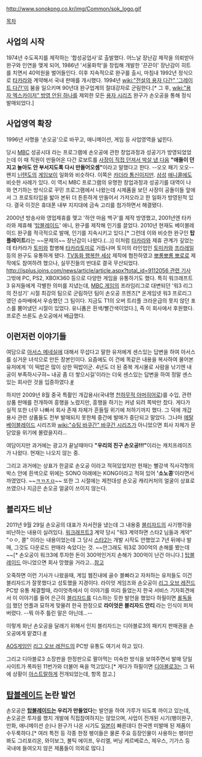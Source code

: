 http://www.sonokong.co.kr/img/Common/sok_logo.gif


[[목차]]

== 사업의 시작 ==
1974년 수도꼭지를 제작하는 '합성공업사'로 출발했다. 어느날 장난감 제작을 의뢰받아 완구와 인연을 맺게 되어, 1986년 '서울화학'을 창립해 개발한 '끈끈이' 장난감이 히트를 치면서 40억원을 벌어들인다. 이후 지속적으로 완구를 출시, 마침내 1992년 정식으로 [[타카라]]와 계약해서 국내 판매를 개시했다. 1994년 [[wiki:"전설의 용자 다간" '그레이트 다간']]이 붐을 일으키며 90년대 완구업계의 절대강자로 군림한다.[* 그 후, [[wiki:"용자 엑스카이저" 방영 안된 하나]]를 제외한 모든 [[용자 시리즈]] 완구가 손오공을 통해 정식 발매되었다.]

== 사업영역 확장 ==
1996년 사명을 '손오공'으로 바꾸고, 애니메이션, 게임 등 사업영역을 넓힌다.

당시 [[MBC]] 성공시대 라는 프로그램에 손오공에 관한 창업과정과 성공기가 방영되었었는데 이 때 직원이 만들어온 다간 로보트를 [[밥상 뒤집기|사장이 직접 던져서 박살 낸 다음]] '''"애들이 던지고 놀아도 안 부서지도록 다시 만들어오셈"'''이라고 말했다고 한다. --오오 패기 오오-- 왠지 [[닌텐도]]의 [[게임보이]] 일화와 비슷하다. 이쪽은 [[카더라 통신]]이지만. [[삼성]] [[애니콜]]에도 비슷한 사례가 있다. 이 역시 MBC 프로그램의 유명한 창업과정과 성공기를 대역이 나와 연기하는 방식으로 꾸민 프로그램에서 나왔는데 시제품을 보던 사장이 공돌이들 앞에서 그 프로토타입을 밟아 본뒤 더 튼튼하게 만들어서 가저오라고 한 일화가 방영된적 있다. 결국 이것은 휴대폰 내부 지지대에 금속 고리를 첨가하면서 해결됐다.

2000년 방송사와 영업제휴를 맺고 '하얀 마음 백구'를 제작 방영했고, 2001년엔 타카라와 제휴해 '[[탑블레이드]]' 애니, 완구를 제작해 인기를 끌었다. 2010년 현재도 베이블레이드 완구를 적극적으로 발매, 인기를 지속시키고 있다.[* 그런데 이와 비슷한 완구인 '''탑플레이트'''라는 ~~문제의~~ 장난감이 나왔다.(...)] 이처럼 [[타카라]]와 제휴 관계가 깊었는데 타카라가 [[토미]]와 합병해 [[타카라토미]]로 거듭나며 토미의 라인업인 [[토미카]]와 [[프라레일]] 등의 완구도 유통하게 됐다. [[TV동화 행복한 세상]] 제작에 협찬하였고 [[뽀롱뽀롱 뽀로로]] 제작에도 참여하려 했으나, 실무진들의 반대로 결국 무산되었다. [[http://isplus.joins.com/news/article/article.aspx?total_id=9112056 관련 기사]]
그밖에 PC, PS2, XBOX360 등으로 다양한 게임을 유통하기도 했다.
특히 워크래프트3 유저들에게 각별한 의미를 지녔는데, [[MBC 게임]]의 프라임리그로 대변되던 '워3 리그의 전성기' 시절 최강의 팀으로 군림하던 팀이 손오공 프렌즈[* 온게임넷 워3 프로리그였던 슈마배에서 우승했던 그 팀이다. 지금도 T1의 오버 트리플 크라운급의 못지 않던 포스를 뿜어냈던 시절이 있었다. 유니폼은 흰색/빨간색이었다.], 즉 이 회사에서 후원했다. 프로즌 쓰론도 손오공에서 배급했다.

== 이런저런 이야기들 ==
여담으로 [[아서스 메네실]]에 대해서 무섭다고 말한 유저에게 센스있는 답변을 하여 아서스를 싱거운 녀석으로 만든 장본인이다. 요즘에도 이 건에 똑같은 내용을 복사하여 물어본 유저에게 '이 떡밥은 많이 상한 떡밥이군. 4년도 더 된 중복 게시물로 사람을 낚기엔 내공이 부족하시구햐~ 내공 좀 더 쌓으시길'이라는 더욱 센스있는 답변을 하여 정말 센스있는 회사란 것을 입증하였다.[http://gall.dcinside.com/list.php?id=hiphop&no=567029 #]

하지만 2009년 8월 중국 특촬인 개갑용사(국내명 [[천하무적 아머히어로]])를 수입, 관련 상품 판매를 전개하여 흥행을 노렸지만, 흥행을 하기는 커녕 되려 쪽박만 찼다. 게다가 실적 또한 너무 나빠서 회사 존재 자체가 흔들릴 위기에 처하기까지 했다. 그 덕에 개갑용사 관련 상품들도 전부 발매되지 못한체 중간에 발매가 중단되고 말았다. 그나마 [[메탈베이블레이드]] 시리즈와 [[wiki:"슈팅 바쿠간" 바쿠간 시리즈]]가 아니었으면 회사 자체가 문 닫았을 위기에 몰렸을지라...

여담이지만 과거에는 광고가 끝날때마다 '''"우리의 친구 손오공!!!"'''이라는 캐치프레이즈가 나왔다. 현재는 나오지 않는 중.

그리고 과거에는 상표가 한글로 손오공 이라고 적혀있었지만 현재는 빨강색 직사각형의 박스 안에 흰색으로 위에는 SONO 아래에는 KONG이라고 적혀 있어 ''''소노콩''''이라면서 까였었다. ~~[[ㅋㄲㅈㅁ]]~~  또한 그 시절에는 제천대성 손오공 캐리커처의 얼굴이 상표로 쓰였으나 지금은 손오공 얼굴이 쓰이지 않는다.
== 블리자드 비난 ==
2011년 9월 29일 손오공의 대표가 자서전을 냈는데 그 내용중 [[블리자드]]의 사기행각을 비난하는 내용이 실려있다. [[워크래프트3]] 계약 당시 "워3 계약하면 스타2 님들과 계약" "ㅇㅇ, 콜" 이라는 내용이었는데 그 당시 [[스타2]]는 개발 시작도 안했었고 7년 뒤에나 발매, 그것도 다운로드 판매라 속았다는 것. ~~안그래도 워3로 300억의 손해를 봤는데~~[* 손오공이 워크3에 투자한 돈이 300억인거지 손해가 300억이 난건 아니다.] [[탑블레이드]] 아니었으면 회사 망했을 거라고...[http://www.thisisgame.com/board/view.php?id=797264&category=102&subcategory= 참고]

오죽하면 이런 기사가 나왔을때, 게임 웹진내에 골수 블빠라고 자처하는 유저들도 이건 블리자드가 잘못했다고 성토했을 지경이다. 라이엇 게임즈와 손오공이 [[리그 오브 레전드]] PC방 유통 체결할때, 라이엇측에서 이 이야기를 미리 들었는지 한국 서비스 기자회견에서 이 이야기를 들어 은근히 [[블리자드]]를 디스하는 듯한 발언을 했었다 하필이면 [[롤독]]들이 했던 언플과 묘하게 맞물려 한국 한정으로 '''라이엇은 블리자드 안티''' 라는 인식이 퍼져버렸다. --뭐 아주 틀린 말은 아닌데...--

이렇게 화난 손오공을 달래기 위해서 인지 블리자드는 디아블로3의 패키지 판매권을 손오공에게 맡겼다.[http://bbs2.ruliweb.daum.net/gaia/do/ruliweb/default/pc/33/read?articleId=680932&objCate1=&bbsId=G003&searchKey=subjectNcontent&itemGroupId=&itemId=7&sortKey=depth&searchValue=%EC%86%90%EC%98%A4%EA%B3%B5&platformId=&pageIndex=1 #]

[[AOS]]게임인 [[리그 오브 레전드]]의 PC방 유통도 여기서 하고 있다.

그리고 디아블로3 소장판을 한정판으로 팔아먹는 미숙한 방식을 보여주면서 발매 당일 사이트가 폭파된 11번가와 더불어 욕을 먹고있다.[* 게다가 하필이면 [[디아블로3]]는 그 뒤에 상황이 [[아스트랄]]하게 전개되었는데, 항목 참고.]

== [[탑블레이드]] 논란 발언 ==
손오공은 '''[[탑블레이드]]는 우리가 만들었다'''는 발언을 하여 가루가 되도록 까이고 있는데, 손오공은 투자를 했지 개발에 직접참여하지는 않았으며, 사업이 전개된 시기(팽이완구, 만화, 애니메이션 순)나 완구가 나온 시기도 [[일본]]이 빠른데다 한국엔 미발매 된 제품이 수두룩하다.[* 여러 특전 등 각종 한정 팽이들은 물론 주요 등장인물이 사용하는 팽이만 봐도 그리포리온, 와이보그, 볼틱 에이프, 우리엘, 버닝 케르베로스, 제우스, 기가스 등 국내에 들여오지 않은 제품들이 의외로 많다.]
